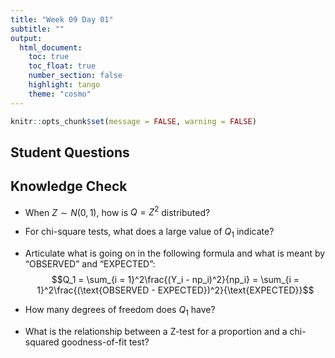 ```yaml
---
title: "Week 09 Day 01"
subtitle: ""
output: 
  html_document:
    toc: true
    toc_float: true
    number_section: false
    highlight: tango
    theme: "cosmo"
---
```


```r
knitr::opts_chunk$set(message = FALSE, warning = FALSE)
```

## Student Questions


## Knowledge Check

+ When $Z \sim N(0,1)$, how is $Q = Z^2$ distributed?
+ For chi-square tests, what does a large value of $Q_1$ indicate? 
+ Articulate what is going on in the following formula and what is meant by "OBSERVED" and "EXPECTED":
$$Q_1 = \sum_{i = 1}^2\frac{(Y_i - np_i)^2}{np_i} = \sum_{i = 1}^2\frac{(\text{OBSERVED - EXPECTED})^2}{\text{EXPECTED}}$$

+ How many degrees of freedom does $Q_1$ have?
+ What is the relationship between a Z-test for a proportion and a chi-squared goodness-of-fit test?
